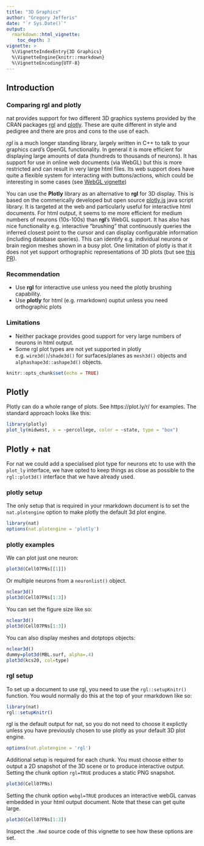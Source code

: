 ```yaml
---
title: "3D Graphics"
author: "Gregory Jefferis"
date: "`r Sys.Date()`"
output: 
  rmarkdown::html_vignette:
    toc_depth: 3
vignette: >
  %\VignetteIndexEntry{3D Graphics}
  %\VignetteEngine{knitr::rmarkdown}
  %\VignetteEncoding{UTF-8}
---
```


## Introduction
### Comparing rgl and plotly
nat provides support for two different 3D graphics systems provided by the CRAN
packages [rgl](https://cran.r-project.org/package=rgl) and
[plotly](https://cran.r-project.org/package=plotly). These are quite different 
in style and pedigree and there are pros and cons to the use of each.

*rgl* is a much longer standing library, largely written in C++ to talk to your
graphics card's OpenGL functionality. In general it is more efficient for 
displaying large amounts of data (hundreds to thousands of neurons). It has
support for use in online web documents (via WebGL) but this is more restricted
and can result in very large html files. Its web support does have quite a 
flexible system for interacting with buttons/actions, which could be interesting
in some cases (see [WebGL vignette](https://cran.r-project.org/package=rgl/vignettes/WebGL.html))

You can use the **Plotly** library as an alternative to **rgl** for 3D display.
This is based on the commerically developed but open source 
[plotly.js](https://plot.ly/javascript/) java script library.
It is targeted at the web and particularly useful for interactive html documents.
For html output, it seems to me more efficient for medium numbers of neurons
(10s-100s) than **rgl**'s WebGL support. 
It has also has nice functionality e.g. interactive
"brushing" that continuously queries the inferred closest point to the cursor
and can display configurable information (including database queries). This can
identify e.g. individual neurons or brain region meshes shown in a busy plot.
One limitation of plotly is that it does not yet support orthographic
representations of 3D plots (but see [this PR](https://github.com/plotly/plotly.js/pull/3550)).

### Recommendation

* Use **rgl** for interactive use unless you need the plotly brushing capability.
* Use **plotly** for html (e.g. rmarkdown) ouptut unless you need orthographic 
  plots

### Limitations

* Neither package provides good support for very large numbers of neurons in
  html output.
* Some rgl plot types are not yet supported in plotly e.g. `wire3d()`/`shade3d()`
  for surfaces/planes as `mesh3d()` objects and `alphashape3d::ashape3d()` objects.

```r
knitr::opts_chunk$set(echo = TRUE)
```

## Plotly
Plotly can do a whole range of plots. See https://plot.ly/r/ for examples. The
standard approach looks like this:

```r
library(plotly)
plot_ly(midwest, x = ~percollege, color = ~state, type = "box")
```

## Plotly + nat

For nat we could add a specialised plot type for neurons etc to use with the
`plot_ly` interface, we have opted to keep things as close as possible to the 
`rgl::plot3d()` interface that we have already used.

### plotly setup

The only setup that is required in your rmarkdown document is to set the 
`nat.plotengine` option to make plotly the default 3d plot engine.
```r
library(nat)
options(nat.plotengine = 'plotly')
```

### plotly examples
We can plot just one neuron:

```r
plot3d(Cell07PNs[[1]])
```

Or multiple neurons from a `neuronlist()` object.

```r
nclear3d()
plot3d(Cell07PNs[1:3])
```

You can set the figure size like so:
```r
nclear3d()
plot3d(Cell07PNs[1:3])
```

You can also display meshes and dotptops objects:

```r
nclear3d()
dummy=plot3d(MBL.surf, alpha=.4)
plot3d(kcs20, col=type)
```

### rgl setup

To set up a document to use rgl, you need to use the `rgl::setupKnitr()` 
function. You would normally do this at the top of your rmarkdown like so:

```r
library(nat)
rgl::setupKnitr()
```

rgl is the default output for nat, so you do not need to choose it explictly
unless you have previously chosen to use plotly as your default 3D plot engine.

```r
options(nat.plotengine = 'rgl')

```

Additional setup is required for each chunk. You must choose either to output a
2D snapshot of the 3D scene or to produce interactive output. Setting the chunk
option `rgl=TRUE` produces a static PNG snapshot.

```r
plot3d(Cell07PNs)
```

Setting the chunk option `webgl=TRUE` produces an interactive webGL canvas
embedded in your html output document. Note that these can get quite large.

```r
plot3d(Cell07PNs[1:3])
```

Inspect the `.Rmd` source code of this vignette to see how these options are set.
